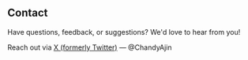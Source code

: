 ## Contact

Have questions, feedback, or suggestions? We'd love to hear from you!

Reach out via [X (formerly Twitter)](https://x.com/ChandyAjin) — @ChandyAjin
